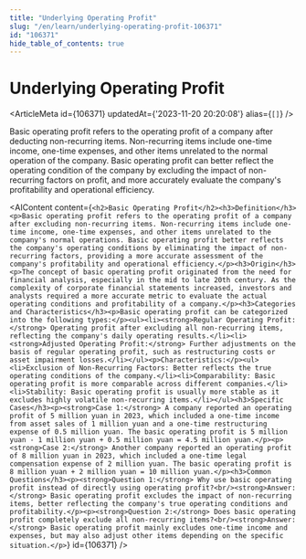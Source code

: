 ```yaml
---
title: "Underlying Operating Profit"
slug: "/en/learn/underlying-operating-profit-106371"
id: "106371"
hide_table_of_contents: true
---
```



# Underlying Operating Profit

<ArticleMeta id={106371} updatedAt={'2023-11-20 20:20:08'} alias={`[]`} />
<div className='border-solid border-b border-t-0 my-4 border-[var(--ifm-color-gray-300)]' />

Basic operating profit refers to the operating profit of a company after deducting non-recurring items. Non-recurring items include one-time income, one-time expenses, and other items unrelated to the normal operation of the company. Basic operating profit can better reflect the operating condition of the company by excluding the impact of non-recurring factors on profit, and more accurately evaluate the company's profitability and operational efficiency.

<AIContent content={`<h2>Basic Operating Profit</h2><h3>Definition</h3><p>Basic operating profit refers to the operating profit of a company after excluding non-recurring items. Non-recurring items include one-time income, one-time expenses, and other items unrelated to the company's normal operations. Basic operating profit better reflects the company's operating conditions by eliminating the impact of non-recurring factors, providing a more accurate assessment of the company's profitability and operational efficiency.</p><h3>Origin</h3><p>The concept of basic operating profit originated from the need for financial analysis, especially in the mid to late 20th century. As the complexity of corporate financial statements increased, investors and analysts required a more accurate metric to evaluate the actual operating conditions and profitability of a company.</p><h3>Categories and Characteristics</h3><p>Basic operating profit can be categorized into the following types:</p><ul><li><strong>Regular Operating Profit:</strong> Operating profit after excluding all non-recurring items, reflecting the company's daily operating results.</li><li><strong>Adjusted Operating Profit:</strong> Further adjustments on the basis of regular operating profit, such as restructuring costs or asset impairment losses.</li></ul><p>Characteristics:</p><ul><li>Exclusion of Non-Recurring Factors: Better reflects the true operating conditions of the company.</li><li>Comparability: Basic operating profit is more comparable across different companies.</li><li>Stability: Basic operating profit is usually more stable as it excludes highly volatile non-recurring items.</li></ul><h3>Specific Cases</h3><p><strong>Case 1:</strong> A company reported an operating profit of 5 million yuan in 2023, which included a one-time income from asset sales of 1 million yuan and a one-time restructuring expense of 0.5 million yuan. The basic operating profit is 5 million yuan - 1 million yuan + 0.5 million yuan = 4.5 million yuan.</p><p><strong>Case 2:</strong> Another company reported an operating profit of 8 million yuan in 2023, which included a one-time legal compensation expense of 2 million yuan. The basic operating profit is 8 million yuan + 2 million yuan = 10 million yuan.</p><h3>Common Questions</h3><p><strong>Question 1:</strong> Why use basic operating profit instead of directly using operating profit?<br/><strong>Answer:</strong> Basic operating profit excludes the impact of non-recurring items, better reflecting the company's true operating conditions and profitability.</p><p><strong>Question 2:</strong> Does basic operating profit completely exclude all non-recurring items?<br/><strong>Answer:</strong> Basic operating profit mainly excludes one-time income and expenses, but may also adjust other items depending on the specific situation.</p>`} id={106371} />
